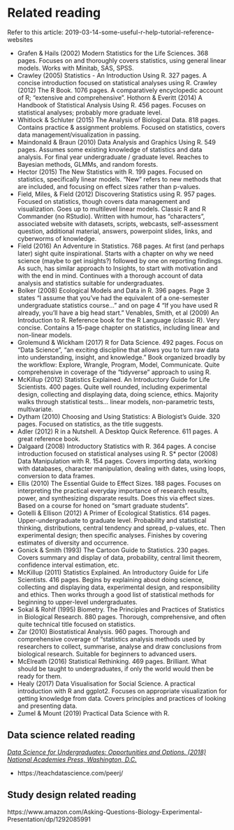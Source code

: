 # Related reading {#related-reading}

Refer to this article: 2019-03-14-some-useful-r-help-tutorial-reference-websites

* Grafen & Hails (2002) Modern Statistics for the Life Sciences. 368 pages. Focuses on and thoroughly covers statistics, using general linear models. Works with Minitab, SAS, SPSS.
* Crawley (2005) Statistics - An Introduction Using R. 327 pages. A concise introduction focused on statistical analyses using R.
Crawley (2012) The R Book. 1076 pages. A comparatively encyclopedic account of R; “extensive and comprehensive”.
Hothorn & Everitt (2014) A Handbook of Statistical Analysis Using R. 456 pages. Focuses on statistical analyses; probably more graduate level.
* Whitlock & Schluter (2015) The Analysis of Biological Data. 818 pages. Contains practice & assignment problems. Focused on statistics, covers data management/visualization in passing.
* Maindonald & Braun (2010) Data Analysis and Graphics Using R. 549 pages. Assumes some existing knowledge of statistics and data analysis. For final year undergraduate / graduate level. Reaches to Bayesian methods, GLMMs, and random forests.
* Hector (2015) The New Statistics with R. 199 pages. Focused on statistics, specifically linear models. “New” refers to new methods that are included, and focusing on effect sizes rather than p-values.
* Field, Miles, & Field (2012) Discovering Statistics using R. 957 pages. Focused on statistics, though covers data management and visualization. Goes up to multilevel linear models. Classic R and R Commander (no RStudio). Written with humour, has “characters”, associated website with datasets, scripts, webcasts, self-assessment question, additional material, answers, powerpoint slides, links, and cyberworms of knowledge.
* Field (2016) An Adventure in Statistics. 768 pages. At first (and perhaps later) sight quite inspirational. Starts with a chapter on why we need science (maybe to get insights?) followed by one on reporting findings. As such, has similar approach to Insights, to start with motivation and with the end in mind. Continues with a thorough account of data analysis and statistics suitable for undergraduates.
* Bolker (2008) Ecological Models and Data in R. 396 pages. Page 3 states “I assume that you’ve had the equivalent of a one-semester undergraduate statistics course…” and on page 4 “If you have used R already, you’ll have a big head start.”
Venables, Smith, et al (2009) An Introduction to R. Reference book for the R Language (classic R). Very concise. Contains a 15-page chapter on statistics, including linear and non-linear models.
* Grolemund & Wickham (2017) R for Data Science. 492 pages. Focus on “Data Science”, “an exciting discipline that allows you to turn raw data into understanding, insight, and knowledge.” Book organized broadly by the workflow: Explore, Wrangle, Program, Model, Communicate. Quite comprehensive in coverage of the “tidyverse” approach to using R.
* McKillup (2012) Statistics Explained. An Introductory Guide for Life Scientists. 400 pages. Quite well rounded, including experimental design, collecting and displaying data, doing science, ethics. Majority walks through statistical tests… linear models, non-parametric tests, multivariate.
* Dytham (2010) Choosing and Using Statistics: A Biologist's Guide. 320 pages. Focused on statistics, as the title suggests.
* Adler (2012) R in a Nutshell. A Desktop Quick Reference. 611 pages. A great reference book.
* Dalgaard (2008) Introductory Statistics with R. 364 pages. A concise introduction focused on statistical analyses using R.
S* pector (2008) Data Manipulation with R. 154 pages. Covers importing data, working with databases, character manipulation, dealing with dates, using loops, conversion to data frames.
* Ellis (2010) The Essential Guide to Effect Sizes. 188 pages. Focuses on interpreting the practical everyday importance of research results, power, and synthesizing disparate results. Does this via effect sizes. Based on a course for honed on “smart graduate students”.
* Gotelli & Ellison (2012) A Primer of Ecological Statistics. 614 pages. Upper-undergraduate to graduate level. Probability and statistical thinking, distributions, central tendency and spread, p-values, etc. Then experimental design; then specific analyses. Finishes by covering estimates of diversity and occurrence.
* Gonick & Smith (1993) The Cartoon Guide to Statistics. 230 pages. Covers summary and display of data, probability, central limit theorem, confidence interval estimation, etc.
* McKillup (2011) Statistics Explained. An Introductory Guide for Life Scientists. 416 pages. Begins by explaining about doing science, collecting and displaying data, experimental design, and responsibility and ethics. Then works through a good list of statistical methods for beginning to upper-level undergraduates.
* Sokal & Rohlf (1995) Biometry. The Principles and Practices of Statistics in Biological Research. 880 pages. Thorough, comprehensive, and often quite technical title focused on statistics.
* Zar (2010) Biostatistical Analysis. 960 pages. Thorough and comprehensive coverage of “statistics analysis methods used by researchers to collect, summarise, analyse and draw conclusions from biological research. Suitable for beginners to advanced users.
* McElreath (2016) Statistical Rethinking. 469 pages. Brilliant. What should be taught to undergraduates, if only the world would then be ready for them.
* Healy (2017) Data Visualisation for Social Science. A practical introduction with R and ggplot2. Focuses on appropriate visualization for getting knowledge from data. Covers principles and practices of looking and presenting data.
* Zumel & Mount (2019) Practical Data Science with R.

## Data science related reading

[*Data Science for Undergraduates: Opportunities and Options. (2018) National Academies Press, Washington, D.C.*](https://www.nap.edu/catalog/25104/data-science-for-undergraduates-opportunities-and-options)

* https://teachdatascience.com/peerj/

## Study design related reading

https://www.amazon.com/Asking-Questions-Biology-Experimental-Presentation/dp/1292085991

